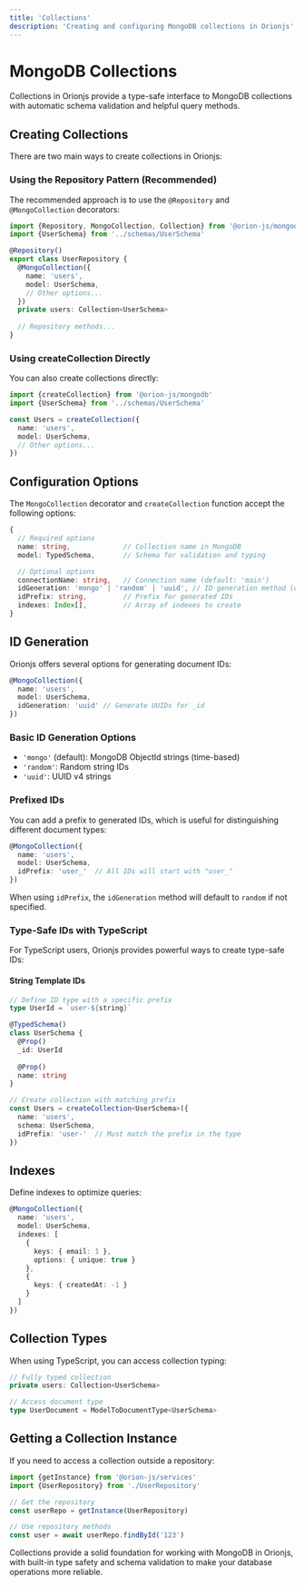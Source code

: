 ```yaml
---
title: 'Collections'
description: 'Creating and configuring MongoDB collections in Orionjs'
---
```


# MongoDB Collections

Collections in Orionjs provide a type-safe interface to MongoDB collections with automatic schema validation and helpful query methods.

## Creating Collections

There are two main ways to create collections in Orionjs:

### Using the Repository Pattern (Recommended)

The recommended approach is to use the `@Repository` and `@MongoCollection` decorators:

```typescript
import {Repository, MongoCollection, Collection} from '@orion-js/mongodb'
import {UserSchema} from '../schemas/UserSchema'

@Repository()
export class UserRepository {
  @MongoCollection({
    name: 'users',
    model: UserSchema,
    // Other options...
  })
  private users: Collection<UserSchema>
  
  // Repository methods...
}
```

### Using createCollection Directly

You can also create collections directly:

```typescript
import {createCollection} from '@orion-js/mongodb'
import {UserSchema} from '../schemas/UserSchema'

const Users = createCollection({
  name: 'users',
  model: UserSchema,
  // Other options...
})
```

## Configuration Options

The `MongoCollection` decorator and `createCollection` function accept the following options:

```typescript
{
  // Required options
  name: string,             // Collection name in MongoDB
  model: TypedSchema,       // Schema for validation and typing

  // Optional options
  connectionName: string,   // Connection name (default: 'main')
  idGeneration: 'mongo' | 'random' | 'uuid', // ID generation method (default: 'mongo')
  idPrefix: string,         // Prefix for generated IDs
  indexes: Index[],         // Array of indexes to create
} 
```

## ID Generation

Orionjs offers several options for generating document IDs:

```typescript
@MongoCollection({
  name: 'users',
  model: UserSchema,
  idGeneration: 'uuid' // Generate UUIDs for _id
})
```

### Basic ID Generation Options

- `'mongo'` (default): MongoDB ObjectId strings (time-based)
- `'random'`: Random string IDs
- `'uuid'`: UUID v4 strings

### Prefixed IDs

You can add a prefix to generated IDs, which is useful for distinguishing different document types:

```typescript
@MongoCollection({
  name: 'users',
  model: UserSchema,
  idPrefix: 'user_'  // All IDs will start with "user_"
})
```

When using `idPrefix`, the `idGeneration` method will default to `random` if not specified.

### Type-Safe IDs with TypeScript

For TypeScript users, Orionjs provides powerful ways to create type-safe IDs:

#### String Template IDs

```typescript
// Define ID type with a specific prefix
type UserId = `user-${string}`

@TypedSchema()
class UserSchema {
  @Prop()
  _id: UserId
  
  @Prop()
  name: string
}

// Create collection with matching prefix
const Users = createCollection<UserSchema>({
  name: 'users',
  schema: UserSchema,
  idPrefix: 'user-'  // Must match the prefix in the type
})
```

## Indexes

Define indexes to optimize queries:

```typescript
@MongoCollection({
  name: 'users',
  model: UserSchema,
  indexes: [
    {
      keys: { email: 1 },
      options: { unique: true }
    },
    {
      keys: { createdAt: -1 }
    }
  ]
})
```

## Collection Types

When using TypeScript, you can access collection typing:

```typescript
// Fully typed collection
private users: Collection<UserSchema>

// Access document type
type UserDocument = ModelToDocumentType<UserSchema>
```

## Getting a Collection Instance

If you need to access a collection outside a repository:

```typescript
import {getInstance} from '@orion-js/services'
import {UserRepository} from './UserRepository'

// Get the repository
const userRepo = getInstance(UserRepository)

// Use repository methods
const user = await userRepo.findById('123')
```

Collections provide a solid foundation for working with MongoDB in Orionjs, with built-in type safety and schema validation to make your database operations more reliable. 